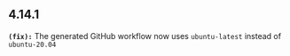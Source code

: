 ## 4.14.1
**`(fix):`** The generated GitHub workflow now uses `ubuntu-latest` instead of `ubuntu-20.04`


